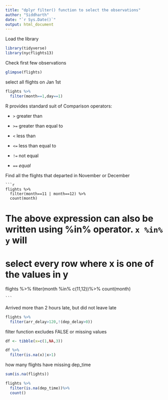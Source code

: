 ---
title: "dplyr filter() function to select the observations"
author: "Siddharth"
date: "`r Sys.Date()`"
output: html_document
---

Load the library

```{r}

library(tidyverse)
library(nycflights13)

```

Check first few observations

```{r}

glimpse(flights)

```

select all flights on Jan 1st

```{r}

flights %>%
  filter(month==1,day==1)

```

R provides standard suit of Comparison operators:

-   `>` greater than

-   `>=` greater than equal to

-   `<` less than

-   `<=` less than equal to

-   `!=` not equal

-   *`==` equal*


Find all the flights that departed in November or December

    ```{r}

    flights %>% 
      filter(month==11 | month==12) %>%
      count(month)

# The above expression can also be written using %in% operator. `x %in% y` will 
# select every row where x is one of the values in y    
    
flights %>%
  filter(month %in% c(11,12))%>%
  count(month)
    
    ```
    
Arrived more than 2 hours late, but did not leave late

```{r}

flights %>%
  filter(arr_delay>120,!(dep_delay>0))

```

filter function excludes FALSE or missing values
```{r}

df <- tibble(x=c(1,NA,3))

df %>%
  filter(is.na(x)|x>1)

```


how many flights have missing dep_time
```{r}
sum(is.na(flights))

flights %>%
  filter(is.na(dep_time))%>%
  count()

```
